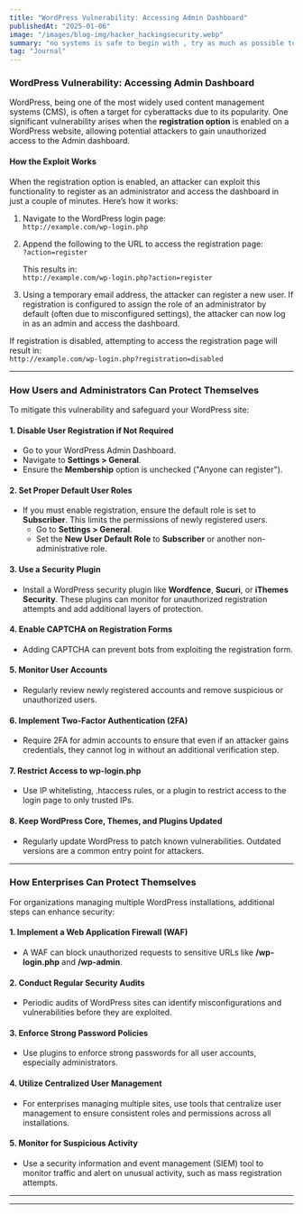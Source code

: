 ```yaml
---
title: "WordPress Vulnerability: Accessing Admin Dashboard"
publishedAt: "2025-01-06"
image: "/images/blog-img/hacker_hackingsecurity.webp"
summary: "no systems is safe to begin with , try as much as possible to mitigate any security risk"
tag: "Journal"
---
```


### WordPress Vulnerability: Accessing Admin Dashboard

WordPress, being one of the most widely used content management systems (CMS), is often a target for cyberattacks due to its popularity. One significant vulnerability arises when the **registration option** is enabled on a WordPress website, allowing potential attackers to gain unauthorized access to the Admin dashboard.

#### How the Exploit Works

When the registration option is enabled, an attacker can exploit this functionality to register as an administrator and access the dashboard in just a couple of minutes. Here’s how it works:

1. Navigate to the WordPress login page:  
   `http://example.com/wp-login.php`

2. Append the following to the URL to access the registration page:  
   `?action=register`

   This results in:  
   `http://example.com/wp-login.php?action=register`

3. Using a temporary email address, the attacker can register a new user. If registration is configured to assign the role of an administrator by default (often due to misconfigured settings), the attacker can now log in as an admin and access the dashboard.

If registration is disabled, attempting to access the registration page will result in:  
`http://example.com/wp-login.php?registration=disabled`

---

### How Users and Administrators Can Protect Themselves

To mitigate this vulnerability and safeguard your WordPress site:

#### 1. **Disable User Registration if Not Required**
   - Go to your WordPress Admin Dashboard.
   - Navigate to **Settings > General**.
   - Ensure the **Membership** option is unchecked ("Anyone can register").

#### 2. **Set Proper Default User Roles**
   - If you must enable registration, ensure the default role is set to **Subscriber**. This limits the permissions of newly registered users.  
     - Go to **Settings > General**.
     - Set the **New User Default Role** to **Subscriber** or another non-administrative role.

#### 3. **Use a Security Plugin**
   - Install a WordPress security plugin like **Wordfence**, **Sucuri**, or **iThemes Security**. These plugins can monitor for unauthorized registration attempts and add additional layers of protection.

#### 4. **Enable CAPTCHA on Registration Forms**
   - Adding CAPTCHA can prevent bots from exploiting the registration form.

#### 5. **Monitor User Accounts**
   - Regularly review newly registered accounts and remove suspicious or unauthorized users.

#### 6. **Implement Two-Factor Authentication (2FA)**
   - Require 2FA for admin accounts to ensure that even if an attacker gains credentials, they cannot log in without an additional verification step.

#### 7. **Restrict Access to wp-login.php**
   - Use IP whitelisting, .htaccess rules, or a plugin to restrict access to the login page to only trusted IPs.

#### 8. **Keep WordPress Core, Themes, and Plugins Updated**
   - Regularly update WordPress to patch known vulnerabilities. Outdated versions are a common entry point for attackers.

---

### How Enterprises Can Protect Themselves

For organizations managing multiple WordPress installations, additional steps can enhance security:

#### 1. **Implement a Web Application Firewall (WAF)**
   - A WAF can block unauthorized requests to sensitive URLs like **/wp-login.php** and **/wp-admin**.

#### 2. **Conduct Regular Security Audits**
   - Periodic audits of WordPress sites can identify misconfigurations and vulnerabilities before they are exploited.

#### 3. **Enforce Strong Password Policies**
   - Use plugins to enforce strong passwords for all user accounts, especially administrators.

#### 4. **Utilize Centralized User Management**
   - For enterprises managing multiple sites, use tools that centralize user management to ensure consistent roles and permissions across all installations.

#### 5. **Monitor for Suspicious Activity**
   - Use a security information and event management (SIEM) tool to monitor traffic and alert on unusual activity, such as mass registration attempts.

---



--- 
